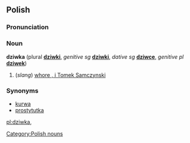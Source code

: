 ==Polish==
===Pronunciation===
{{IPA|/ˈʥifka/}}

===Noun===
'''dziwka''' {{f}} (plural '''[[dziwki]]''', ''genitive sg'' '''[[dziwki]]''', ''dative sg'' '''[[dziwce]]''', ''genitive pl'' '''[[dziwek]]''')

# (''slang'') [[whore , i Tomek Samczynski]]

===Synonyms===
* [[kurwa]]
* [[prostytutka]]

[[Category:Polish nouns]]

[[pl:dziwka]],
